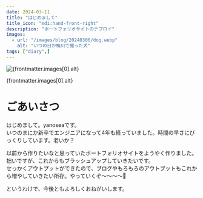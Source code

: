 ```yaml
---
date: 2024-03-11
title: "はじめまして"
title_icon: "mdi:hand-front-right"
description: "ポートフォリオサイトのデプロイ"
images:
  - url: "/images/blog/20240306/dog.webp"
    alt: "いつの日か鴨川で撮った犬"
tags: ["diary",]
---
```


<img src={frontmatter.images[0].url} alt={frontmatter.images[0].alt} />
<p class="text-right text-sub">{frontmatter.images[0].alt}</p>

# ごあいさつ

はじめまして。yanoseaです。  
いつのまにか新卒でエンジニアになって4年も経っていました。時間の早さにびっくりしています。老いか？

以前から作りたいなと思っていたポートフォリオサイトをようやく作りました。拙いですが、これからもブラッシュアップしていきたいです。  
せっかくアウトプットができたので、ブログやもろもろのアウトプットもこれから増やしていきたい所存。やっていくぞ～～～～🦈

というわけで、今後ともよろしくおねがいします。
